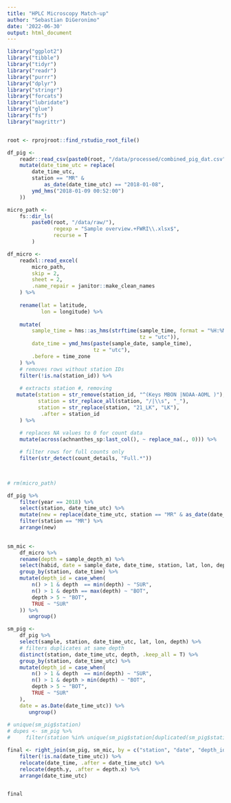 ```yaml
---
title: "HPLC Microscopy Match-up"
author: "Sebastian DiGeronimo"
date: '2022-06-30'
output: html_document
---
```


```r
library("ggplot2")
library("tibble")
library("tidyr")
library("readr")
library("purrr")
library("dplyr")
library("stringr")
library("forcats")
library("lubridate")
library("glue")
library("fs")
library("magrittr")


root <- rprojroot::find_rstudio_root_file()
```

```r
df_pig <-
    readr::read_csv(paste0(root, "/data/processed/combined_pig_dat.csv")) %>%
    mutate(date_time_utc = replace(
        date_time_utc,
        station == "MR" &
            as_date(date_time_utc) == "2018-01-08",
        ymd_hms("2018-01-09 00:52:00")
    ))

```

```r
micro_path <-
    fs::dir_ls(
        paste0(root, "/data/raw/"),
               regexp = "Sample overview.+FWRI\\.xlsx$",
               recurse = T
        )

df_micro <-
    readxl::read_excel(
        micro_path,
        skip = 2,
        sheet = 2,
        .name_repair = janitor::make_clean_names
    ) %>%
    
    rename(lat = latitude,
           lon = longitude) %>%
           
    mutate(
        sample_time = hms::as_hms(strftime(sample_time, format = "%H:%M:%S", 
                                           tz = "utc")),
        date_time = ymd_hms(paste(sample_date, sample_time),
                            tz = "utc"),
        .before = time_zone
    ) %>%
    # removes rows without station IDs
    filter(!is.na(station_id)) %>%
    
    # extracts station #, removing 
   mutate(station = str_remove(station_id, "^(Keys MBON |NOAA-AOML )"),
          station = str_replace_all(station, "/|\\s", "_"),
          station = str_replace(station, "21_LK", "LK"),
           .after = station_id
    ) %>%
    
    # replaces NA values to 0 for count data
    mutate(across(achnanthes_sp:last_col(), ~ replace_na(., 0))) %>%

    # filter rows for full counts only
    filter(str_detect(count_details, "Full.*"))

   

# rm(micro_path)
```
```r
df_pig %>%
    filter(year == 2018) %>% 
    select(station, date_time_utc) %>%
    mutate(new = replace(date_time_utc, station == "MR" & as_date(date_time_utc) == "2018-01-08", ymd_hms("2018-01-09 00:52:00"))) %>%
    filter(station == "MR") %>%
    arrange(new)
          
```

```r

sm_mic <- 
    df_micro %>%
    rename(depth = sample_depth_m) %>%
    select(habid, date = sample_date, date_time, station, lat, lon, depth)  %>%
    group_by(station, date_time) %>%
    mutate(depth_id = case_when(
        n() > 1 & depth  == min(depth) ~ "SUR",
        n() > 1 & depth == max(depth) ~ "BOT",
        depth > 5 ~ "BOT",
        TRUE ~ "SUR"
    )) %>%
       ungroup()

sm_pig <- 
    df_pig %>%
    select(sample, station, date_time_utc, lat, lon, depth) %>%
    # filters duplicates at same depth
    distinct(station, date_time_utc, depth, .keep_all = T) %>%
    group_by(station, date_time_utc) %>%
    mutate(depth_id = case_when(
        n() > 1 & depth  == min(depth) ~ "SUR",
        n() > 1 & depth > min(depth) ~ "BOT",
        depth > 5 ~ "BOT",
        TRUE ~ "SUR"
    ),
    date = as.Date(date_time_utc)) %>%
       ungroup()
    
# unique(sm_pig$station)
# dupes <- sm_pig %>%
#     filter(station %in% unique(sm_pig$station[duplicated(sm_pig$station)]))
```
```r
final <- right_join(sm_pig, sm_mic, by = c("station", "date", "depth_id")) %>%
    filter(!is.na(date_time_utc)) %>%
    relocate(date_time, .after = date_time_utc) %>%
    relocate(depth.y, .after = depth.x) %>%
    arrange(date_time_utc)


final
```


